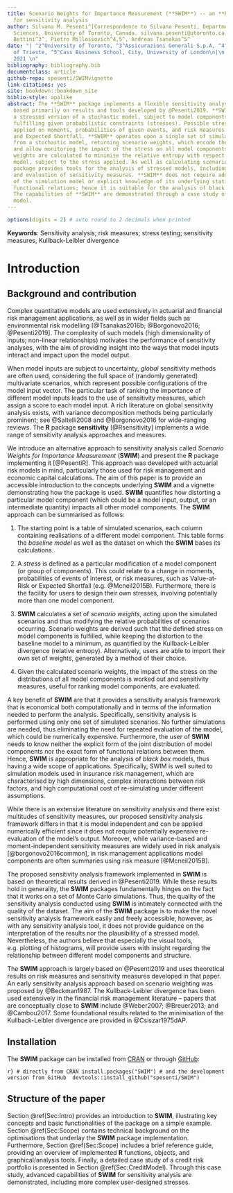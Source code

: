 ```yaml
---
title: Scenario Weights for Importance Measurement (**SWIM**) -- an **R** package
  for sensitivity analysis
author: Silvana M. Pesenti^[Correspondence to Silvana Pesenti, Department of Statistical
  Sciences, University of Toronto, Canada. silvana.pesenti@utoronto.ca] ^2^, Alberto
  Bettini^3^, Pietro Millossovich^4,5^, Andreas Tsanakas^5^
date: "| ^2^University of Toronto, ^3^Assicurazioni Generali S.p.A, ^4^DEAMS, University
  of Trieste, ^5^Cass Business School, City, University of London\n|\n| 05. March
  2021 \n"
bibliography: bibliography.bib
documentclass: article
github-repo: spesenti/SWIMvignette
link-citations: yes
site: bookdown::bookdown_site
biblio-style: apalike
abstract: The **SWIM** package implements a flexible sensitivity analysis framework,
  based primarily on results and tools developed by @Pesenti2019. **SWIM** provides
  a stressed version of a stochastic model, subject to model components (random variables)
  fulfilling given probabilistic constraints (stresses). Possible stresses can be
  applied on moments, probabilities of given events, and risk measures such as Value-at-Risk
  and Expected Shortfall. **SWIM** operates upon a single set of simulated scenarios
  from a stochastic model, returning scenario weights, which encode the required stress
  and allow monitoring the impact of the stress on all model components. The scenario
  weights are calculated to minimise the relative entropy with respect to the baseline
  model, subject to the stress applied. As well as calculating scenario weights, the
  package provides tools for the analysis of stressed models, including plotting facilities
  and evaluation of sensitivity measures. **SWIM** does not require additional evaluations
  of the simulation model or explicit knowledge of its underlying statistical and
  functional relations; hence it is suitable for the analysis of black box models.
  The capabilities of **SWIM** are demonstrated through a case study of a credit portfolio
  model.
---
```


``` r
options(digits = 2) # auto round to 2 decimals when printed
```


**Keywords**: Sensitivity analysis; risk measures; stress testing; sensitivity measures, Kullback-Leibler divergence

# Introduction

## Background and contribution

Complex quantitative models are used extensively in actuarial and financial risk management applications, as well as in wider fields such as environmental risk modelling [@Tsanakas2016b; @Borgonovo2016; @Pesenti2019]. The complexity of such models (high dimensionality of inputs; non-linear relationships)  motivates the performance of sensitivity analyses, with the aim of providing insight into the ways that model inputs interact and impact upon the model output. 


When model inputs are subject to uncertainty, *global* sensitivity methods are often used, considering the full space of (randomly generated) multivariate scenarios, which represent possible configurations of the model input vector. The particular task of ranking the importance of different model inputs leads to the use of sensitivity measures, which assign a score to each model input. A rich literature on global sensitivity analysis exists, with variance decomposition methods being particularly prominent; see @Saltelli2008 and @Borgonovo2016 for wide-ranging reviews.  The **R** package **sensitivity** [@Rsensitivity] implements a wide range of sensitivity analysis approaches and measures. 




We introduce an alternative approach to sensitivity analysis called *Scenario Weights for Importance Measurement* (**SWIM**) and present the **R** package implementing it [@PesentiR]. This approach was developed with actuarial risk models in mind, particularly those used for risk management and economic capital calculations. The aim of this paper is to provide an accessible introduction to the concepts underlying **SWIM** and a vignette demonstrating how the package is used. **SWIM** quantifies how distorting a particular model component (which could be a model input, output, or an intermediate quantity) impacts all other model components. The **SWIM** approach can be summarised as follows:

    
1. The starting point is a table of simulated scenarios, each column containing realisations of a different model component. This table forms the *baseline model* as well as the dataset on which the **SWIM** bases its calculations.     

2. A *stress* is defined as a particular modification of a model component (or group of components). This could relate to a change in moments, probabilities of events of interest, or risk measures, such as Value-at-Risk or Expected Shortfall (e.g. @Mcneil2015B). Furthermore, there is the facility for users to design their own stresses, involving potentially more than one model component. 

3. **SWIM** calculates a set of *scenario weights*, acting upon the simulated scenarios and thus modifying the relative probabilities of scenarios occurring. Scenario weights are derived such that the defined stress on model components is fulfilled, while keeping the distortion to the baseline model to a minimum, as quantified by the Kullback-Leibler divergence (relative entropy). Alternatively, users are able to import their own set of weights, generated by a method of their choice.

4. Given the calculated scenario weights, the impact of the stress on the distributions of all model components is worked out and sensitivity measures, useful for ranking model components, are evaluated. 

A key benefit of **SWIM** are that it provides a sensitivity analysis framework that is economical both computationally and in terms of the information needed to perform the analysis. Specifically, sensitivity analysis is performed using only one set of simulated scenarios. No further simulations are needed, thus eliminating the need for repeated evaluation of the model, which could be numerically expensive. Furthermore, the user of **SWIM** needs to know neither the explicit form of the joint distribution of model components nor the exact form of functional relations between them. Hence, **SWIM** is appropriate for the analysis of *black box* models, thus having a wide scope of applications. Specifically, SWIM is well suited to simulation models used in insurance risk management, which are characterised by high dimensions, complex interactions between risk factors, and high computational cost of re-simulating under different assumptions.

While there is an extensive literature on sensitivity analysis and there exist multitudes of sensitivity measures, our proposed sensitivity analysis framework differs in that it is model independent and can be applied numerically efficient since it does not require potentially expensive re-evaluation of the model's output. Moreover, while variance-based and moment-independent sensitivity measures are widely used in risk analysis [@borgonovo2016common], in risk management applications model components are often summaries using risk measure [@Mcneil2015B]. 

The proposed sensitivity analysis framework implemented in **SWIM** is based on theoretical results derived in @Pesenti2019. While these results hold in generality, the **SWIM** packages fundamentally hinges on the fact that it works on a set of Monte Carlo simulations. Thus, the quality of the sensitivity analysis conducted using **SWIM** is intimately connected with the quality of the dataset. The aim of the **SWIM** package is to make the novel sensitivity analysis framework easily and freely accessible, however, as with any sensitivity analysis tool, it does not provide guidance on the interpretation of the results nor the plausibility of a stressed model. Nevertheless, the authors believe that especially the visual tools, e.g. plotting of histograms, will provide users with insight regarding the relationship between different model components and structure. 

The **SWIM** approach is largely based on @Pesenti2019 and uses theoretical results on risk measures and sensitivity measures developed in that paper. An early sensitivity analysis approach based on scenario weighting was proposed by @Beckman1987. The Kullback-Leibler divergence has been used extensively in the financial risk management literature -- papers that are conceptually close to **SWIM** include @Weber2007; @Breuer2013; and @Cambou2017. Some foundational results related to the minimisation of the Kullback-Leibler divergence are provided in @Csiszar1975dAP.

## Installation

The **SWIM** package can be installed from [CRAN](https://CRAN.R-project.org/package=SWIM) or through [GitHub](https://github.com/spesenti/SWIM): 

``` r}
# directly from CRAN
install.packages("SWIM")
# and the development version from GitHub 
devtools::install_github("spesenti/SWIM")
```

## Structure of the paper

Section \@ref(Sec:Intro) provides an introduction to **SWIM**, illustrating key concepts and basic functionalities of the package on a simple example. Section 
\@ref(Sec:Scope) contains technical background on the optimisations that underlay the **SWIM** package implementation. Furthermore, Section \@ref(Sec:Scope) includes a brief reference guide, providing an overview of implemented **R** functions, objects, and graphical/analysis tools.  Finally, a detailed case study of a credit risk portfolio is presented in Section \@ref(Sec:CreditModel). Through this case study, advanced capabilities of **SWIM** for sensitivity analysis are demonstrated, including more complex user-designed stresses.



